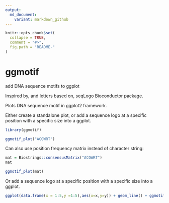 ```yaml
---
output:
  md_document:
    variant: markdown_github
---
```


<!-- README.md is generated from README.Rmd. Please edit that file -->

```r
knitr::opts_chunk$set(
  collapse = TRUE,
  comment = "#>",
  fig.path = "README-"
)
```

# ggmotif
add DNA sequence motifs to ggplot

Inspired by, and letters based on, seqLogo Bioconductor package.

Plots DNA sequence motif in ggplot2 framework.

Either create a standalone plot, or add a sequence logo at a specific position with a specific size into a ggplot.

```r
library(ggmotif)
```

```r
ggmotif_plot("ACGWRT") 
```

Can also use position frequency matrix instead of character string:

```r
mat = Biostrings::consensusMatrix("ACGWRT")
mat

ggmotif_plot(mat) 
```

Or add a sequence logo at a specific position with a specific size into a ggplot.
```r
ggplot(data.frame(x = 1:5,y =1:5),aes(x=x,y=y)) + geom_line() + ggmotif("ACGWRT", x.pos = 5.1, y.pos = 5.1, ht = 0.2, wt = 0.2) + ggmotif_scale() 

```



